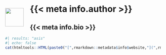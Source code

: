 <br><br>

:::: {.author-block}
::: {style="float: left;margin-right: 20px;margin-top: -0px;margin-bottom:0px; object-fit:contain"}
![]({{< meta info.pic >}}){width="60px" height="60px" height="auto" width="auto\9"}
:::
# **{{< meta info.author >}}**    
## {{< meta info.bio >}}

```r
#| results: "asis"
#| echo: false
cat(htmltools::HTML(paste0("[",rmarkdown::metadata$info$website,"](",rmarkdown::metadata$info$website,")")))
```

::::
